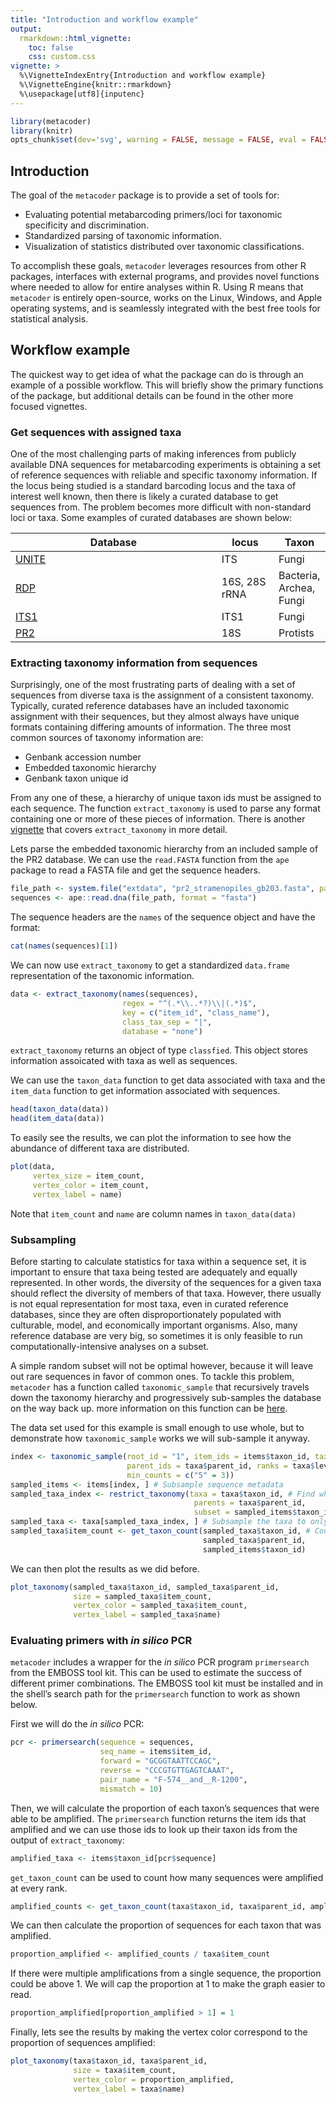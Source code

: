 ```yaml
---
title: "Introduction and workflow example"
output: 
  rmarkdown::html_vignette:
    toc: false
    css: custom.css
vignette: >
  %\VignetteIndexEntry{Introduction and workflow example}
  %\VignetteEngine{knitr::rmarkdown}
  %\usepackage[utf8]{inputenc}
---
```


```r
library(metacoder)
library(knitr)
opts_chunk$set(dev='svg', warning = FALSE, message = FALSE, eval = FALSE)
```

## Introduction

The goal of the `metacoder` package is to provide a set of tools for:

* Evaluating potential metabarcoding primers/loci for taxonomic specificity and discrimination.
* Standardized parsing of taxonomic information.
* Visualization of statistics distributed over taxonomic classifications.

To accomplish these goals, `metacoder` leverages resources from other R packages, interfaces with external programs, and provides novel functions where needed to allow for entire analyses within R.
Using R means that `metacoder` is entirely open-source,  works on the Linux, Windows, and Apple operating systems, and is seamlessly integrated with the best free tools for statistical analysis. 

## Workflow example

The quickest way to get idea of what the package can do is through an example of a possible workflow. 
This will briefly show the primary functions of the package, but additional details can be found in the other more focused vignettes. 

### Get sequences with assigned taxa

One of the most challenging parts of making inferences from publicly available DNA sequences for metabarcoding experiments is obtaining a set of reference sequences with reliable and specific taxonomy information. 
If the locus being studied is a standard barcoding locus and the taxa of interest well known, then there is likely a curated database to get sequences from. 
The problem becomes more difficult with non-standard loci or taxa. 
Some examples of curated databases are shown below:


Database                                        | locus         | Taxon
----------------------------------------------- | ------------- | ------------
[UNITE](https://unite.ut.ee)                    | ITS           | Fungi  
[RDP](http://rdp.cme.msu.edu/index.jsp)         | 16S, 28S rRNA | Bacteria, Archea, Fungi
[ITS1](http://itsonedb.ba.itb.cnr.it:8080/ITS1) | ITS1          | Fungi
[PR2](http://ssu-rrna.org/pr2)                  | 18S           | Protists



### Extracting taxonomy information from sequences

Surprisingly, one of the most frustrating parts of dealing with a set of sequences from diverse taxa is the assignment of a consistent taxonomy. 
Typically, curated reference databases have an included taxonomic assignment with their sequences, but they almost always have unique formats containing differing amounts of information.
The three most common sources of taxonomy information are:

* Genbank accession number
* Embedded taxonomic hierarchy
* Genbank taxon unique id

From any one of these, a hierarchy of unique taxon ids must be assigned to each sequence.
The function `extract_taxonomy` is used to parse any format containing one or more of these pieces of information.
There is another [vignette](extracting_taxonomy_information_from_sequence_headers.html) that covers `extract_taxonomy` in more detail. 

Lets parse the embedded taxonomic hierarchy from an included sample of the PR2 database. 
We can use the `read.FASTA` function from the `ape` package to read a FASTA file and get the sequence headers. 

```r
file_path <- system.file("extdata", "pr2_stramenopiles_gb203.fasta", package = "metacoder")
sequences <- ape::read.dna(file_path, format = "fasta")
```

The sequence headers are the `names` of the sequence object and have the format:

```r
cat(names(sequences)[1])
```

We can now use `extract_taxonomy` to get a standardized `data.frame` representation of the taxonomic information.

```r
data <- extract_taxonomy(names(sequences),
                         regex = "^(.*\\..*?)\\|(.*)$",
                         key = c("item_id", "class_name"),
                         class_tax_sep = "|",
                         database = "none")
```

`extract_taxonomy` returns an object of type `classfied`.
This object stores information assoicated with taxa as well as sequences.

We can use the `taxon_data` function to get data associated with taxa and the `item_data` function to get information associated with sequences. 

```r
head(taxon_data(data))
head(item_data(data))
```

To easily see the results, we can plot the information to see how the abundance of different taxa are distributed. 

```r
plot(data,
     vertex_size = item_count,
     vertex_color = item_count,
     vertex_label = name)
```

Note that `item_count` and `name` are column names in `taxon_data(data)`

### Subsampling

Before starting to calculate statistics for taxa within a sequence set, it is important to ensure that taxa being tested are adequately and equally represented. 
In other words, the diversity of the sequences for a given taxa should reflect the diversity of members of that taxa. 
However, there usually is not equal representation for most taxa, even in curated reference databases, since they are often disproportionately populated with culturable, model, and economically important organisms. 
Also, many reference database are very big, so sometimes it is only feasible to run computationally-intensive analyses on a subset. 

A simple random subset will not be optimal however, because it will leave out rare sequences in favor of common ones. 
To tackle this problem, `metacoder` has a function called `taxonomic_sample` that recursively travels down the taxonomy hierarchy and progressively sub-samples the database on the way back up. more information on this function can be [here](creating_a_taxonomically_balanced_reference_sequence_set.html).

The data set used for this example is small enough to use whole, but to demonstrate how `taxonomic_sample` works we will sub-sample it anyway.

```r
index <- taxonomic_sample(root_id = "1", item_ids = items$taxon_id, taxon_ids = taxa$taxon_id,
                          parent_ids = taxa$parent_id, ranks = taxa$level, max_counts = c("7" = 3, "8" = 1),
                          min_counts = c("5" = 3))
sampled_items <- items[index, ] # Subsample sequence metadata
sampled_taxa_index <- restrict_taxonomy(taxa = taxa$taxon_id, # Find which taxa are still used in the subset
                                         parents = taxa$parent_id,
                                         subset = sampled_items$taxon_id)
sampled_taxa <- taxa[sampled_taxa_index, ] # Subsample the taxa to only those in the subset of items 
sampled_taxa$item_count <- get_taxon_count(sampled_taxa$taxon_id, # Count how many items are in each taxon
                                           sampled_taxa$parent_id,
                                           sampled_items$taxon_id)
```

We can then plot the results as we did before.

```r
plot_taxonomy(sampled_taxa$taxon_id, sampled_taxa$parent_id,
              size = sampled_taxa$item_count,
              vertex_color = sampled_taxa$item_count,
              vertex_label = sampled_taxa$name)
```


### Evaluating primers with *in silico* PCR

`metacoder` includes a wrapper for the *in silico* PCR program `primersearch` from the EMBOSS tool kit.
This can be used to estimate the success of different primer combinations.
The EMBOSS tool kit must be installed and in the shell's search path for the `primersearch` function to work as shown below. 

First we will do the *in silico* PCR:


```r
pcr <- primersearch(sequence = sequences,
                    seq_name = items$item_id,
                    forward = "GCGGTAATTCCAGC",
                    reverse = "CCCGTGTTGAGTCAAAT",
                    pair_name = "F-574__and__R-1200",
                    mismatch = 10)
```

Then, we will calculate the proportion of each taxon's sequences that were able to be amplified. 
The `primersearch` function returns the item ids that amplified and we can use those ids to look up their taxon ids from the output of `extract_taxonomy`:

```r
amplified_taxa <- items$taxon_id[pcr$sequence] 
```

`get_taxon_count` can be used to count how many sequences were amplified at every rank. 

```r
amplified_counts <- get_taxon_count(taxa$taxon_id, taxa$parent_id, amplified_taxa) 
```

We can then calculate the proportion of sequences for each taxon that was amplified. 

```r
proportion_amplified <- amplified_counts / taxa$item_count 
```

If there were multiple amplifications from a single sequence, the proportion could be above 1. 
We will cap the proportion at 1 to make the graph easier to read. 

```r
proportion_amplified[proportion_amplified > 1] = 1 
```

Finally, lets see the results by making the vertex color correspond to the proportion of sequences amplified:

```r
plot_taxonomy(taxa$taxon_id, taxa$parent_id,
              size = taxa$item_count,
              vertex_color = proportion_amplified,
              vertex_label = taxa$name)

```

